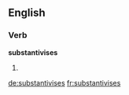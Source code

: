 ==English==

===Verb===
'''substantivises'''

# {{third-person singular of|substantivise}}

[[de:substantivises]]
[[fr:substantivises]]